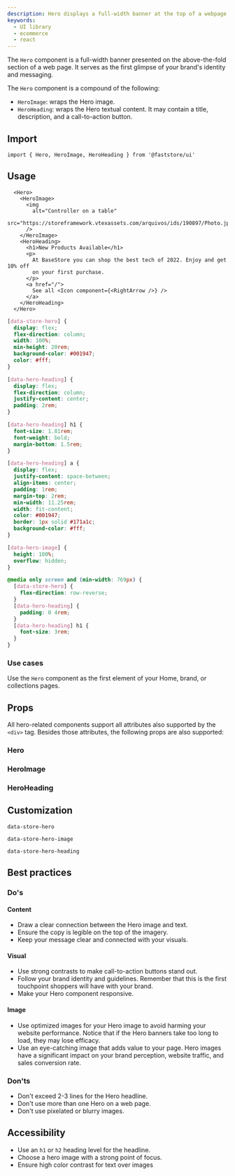```yaml
---
description: Hero displays a full-width banner at the top of a webpage.
keywords:
  - UI library
  - ecommerce
  - react
---
```



The `Hero` component is a full-width banner presented on the above-the-fold section of a web page. It serves as the first glimpse of your brand's identity and messaging.

The `Hero` component is a compound of the following:

- `HeroImage`: wraps the Hero image.
- `HeroHeading`: wraps the Hero textual content. It may contain a title, description, and a call-to-action button.

## Import

```tsx
import { Hero, HeroImage, HeroHeading } from '@faststore/ui'
```

## Usage

<Tabs>
  <TabItem value="react" label="React" default>

```tsx live
  <Hero>
    <HeroImage>
      <img
        alt="Controller on a table"
        src="https://storeframework.vtexassets.com/arquivos/ids/190897/Photo.jpg"
      />
    </HeroImage>
    <HeroHeading>
      <h1>New Products Available</h1>
      <p>
        At BaseStore you can shop the best tech of 2022. Enjoy and get 10% off
        on your first purchase.
      </p>
      <a href="/">
        See all <Icon component={<RightArrow />} />
      </a>
    </HeroHeading>
  </Hero>
```

  </TabItem>
  <TabItem value="css" label="CSS">

```css
[data-store-hero] {
  display: flex;
  flex-direction: column;
  width: 100%;
  min-height: 20rem;
  background-color: #001947;
  color: #fff;
}

[data-hero-heading] {
  display: flex;
  flex-direction: column;
  justify-content: center;
  padding: 2rem;
}

[data-hero-heading] h1 {
  font-size: 1.81rem;
  font-weight: bold;
  margin-bottom: 1.5rem;
}

[data-hero-heading] a {
  display: flex;
  justify-content: space-between;
  align-items: center;
  padding: 1rem;
  margin-top: 2rem;
  min-width: 11.25rem;
  width: fit-content;
  color: #001947;
  border: 1px solid #171a1c;
  background-color: #fff;
}

[data-hero-image] {
  height: 100%;
  overflow: hidden;
}

@media only screen and (min-width: 769px) {
  [data-store-hero] {
    flex-direction: row-reverse;
  }
  [data-hero-heading] {
    padding: 0 4rem;
  }
  [data-hero-heading] h1 {
    font-size: 3rem;
  }
}
```  

  </TabItem>
</Tabs>

### Use cases

Use the `Hero` component as the first element of your Home, brand, or collections pages. 

## Props

All hero-related components support all attributes also supported by the `<div>` tag. Besides those attributes, the following props are also supported:

### Hero

<PropsSection name="Hero" />

### HeroImage

<PropsSection name="HeroImage" />

### HeroHeading

<PropsSection name="HeroHeading" />

## Customization

`data-store-hero`

`data-store-hero-image`

`data-store-hero-heading`

## Best practices

### Do's

#### Content
- Draw a clear connection between the Hero image and text.
- Ensure the copy is legible on the top of the imagery.
- Keep your message clear and connected with your visuals.

#### Visual
- Use strong contrasts to make call-to-action buttons stand out.
- Follow your brand identity and guidelines. Remember that this is the first touchpoint shoppers will have with your brand.
- Make your Hero component responsive.

#### Image
- Use optimized images for your Hero image to avoid harming your website performance. Notice that if the Hero banners take too long to load, they may lose efficacy.
- Use an eye-catching image that adds value to your page. Hero images have a significant impact on your brand perception, website traffic, and sales conversion rate.

### Don'ts

- Don't exceed 2-3 lines for the Hero headline.
- Don't use more than one Hero on a web page.
- Don't use pixelated or blurry images.

## Accessibility

- Use an `h1` or `h2` heading level for the headline.
- Choose a hero image with a strong point of focus.
- Ensure high color contrast for text over images